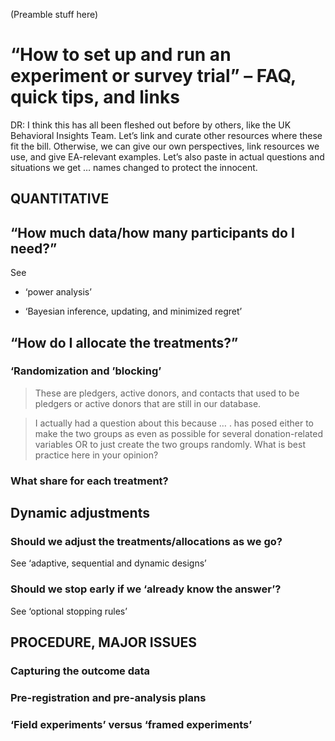 (Preamble stuff here)

# "How to set up and run an experiment or survey trial" -- FAQ, quick tips, and links


DR: I think this has all been fleshed out before by others, like the UK Behavioral Insights Team. Let's link and curate other resources where these fit the bill. Otherwise, we can give our own perspectives, link resources we use, and give EA-relevant examples. Let's also paste in actual questions and situations we get ... names changed to protect the innocent.


## QUANTITATIVE

## "How much data/how many participants do I need?"

See

- 'power analysis'

- 'Bayesian inference, updating, and minimized regret'

## "How do I allocate the treatments?"

### 'Randomization and 'blocking'

> These are pledgers, active donors, and contacts that used to be pledgers or active donors that are still in our database.

> I actually had a question about this because ... .  has posed either to make the two groups as even as possible for several donation-related variables OR to just create the two groups randomly. What is best practice here in your opinion?

### What share for each treatment?

## Dynamic adjustments

### Should we adjust the treatments/allocations as we go?

See 'adaptive, sequential and dynamic designs'

### Should we stop early if we 'already know the answer'?

See 'optional stopping rules'

## PROCEDURE, MAJOR ISSUES

### Capturing the outcome data

### Pre-registration and pre-analysis plans

### 'Field experiments' versus 'framed experiments'





